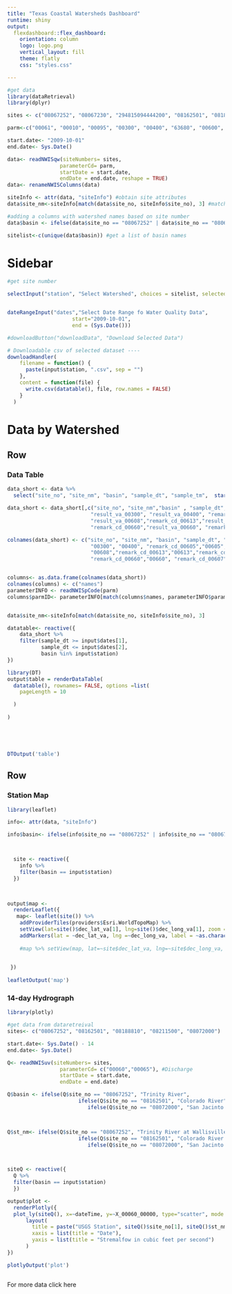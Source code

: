 ```yaml
---
title: "Texas Coastal Watersheds Dashboard"
runtime: shiny
output: 
  flexdashboard::flex_dashboard:
    orientation: column
    logo: logo.png
    vertical_layout: fill
    theme: flatly
    css: "styles.css"

---
```


```r
#get data
library(dataRetrieval)
library(dplyr)

sites <- c("08067252", "08067230", "294815094444200", "08162501", "08188810", "08211502", "0821150305", "08072050")

parm<-c("00061", "00010", "00095", "00300", "00400", "63680", "00600", "00605", "00607", "00608", "00618", "00613","00625", "00665", "00660", "00671", "00680", "00681", "62855", "62854", "70331", "80154")

start.date<- "2009-10-01"
end.date<- Sys.Date()

data<- readNWISqw(siteNumbers= sites, 
                 parameterCd= parm, 
                 startDate = start.date,
                 endDate = end.date, reshape = TRUE)
data<- renameNWISColumns(data)

siteInfo <- attr(data, "siteInfo") #obtain site attributes
data$site_nm<-siteInfo[match(data$site_no, siteInfo$site_no), 3] #match site numbers betwwen dataset to obtain station names

#adding a columns with watershed names based on site number
data$basin <- ifelse(data$site_no == "08067252" | data$site_no == "08067230" | data$site_no == "294815094444200", 'Trinity River', ifelse(data$site_no == "08162501", 'Colorado River', ifelse(data$site_no =="08188810", 'Guadalupe River', ifelse(data$site_no=="08072050","San Jacinto River", 'Nueces River'))))

sitelist<-c(unique(data$basin)) #get a list of basin names


```

Sidebar {.sidebar}
===================================== 


```r
#get site number

selectInput("station", "Select Watershed", choices = sitelist, selected =sitelist[1])


dateRangeInput("dates","Select Date Range fo Water Quality Data",
                     start="2009-10-01",
                     end = (Sys.Date()))

#downloadButton("downloadData", "Download Selected Data")

# Downloadable csv of selected dataset ----
downloadHandler(
    filename = function() {
      paste(input$station, ".csv", sep = "")
    },
    content = function(file) {
      write.csv(datatable(), file, row.names = FALSE)
    }
  )

```

Data by Watershed
=====================================  

Row {data-height=500}
-------------------------------------

### Data Table

```r


data_short <- data %>% 
  select("site_no", "site_nm", "basin", "sample_dt", "sample_tm",  starts_with("result_va"), starts_with("remark_cd"))

data_short <- data_short[,c("site_no", "site_nm","basin" , "sample_dt", "sample_tm", "result_va_00061",  "result_va_00010", "result_va_00095",
                           "result_va_00300", "result_va_00400", "remark_cd_00605","result_va_00605","remark_cd_00608",
                           "result_va_00608","remark_cd_00613","result_va_00613","remark_cd_00618","result_va_00618",
                           "remark_cd_00660","result_va_00660", "remark_cd_00607","result_va_00607", "remark_cd_00600","result_va_00600","remark_cd_00671","result_va_00671", "result_va_00665",  "result_va_62855",  "result_va_62854","result_va_63680", "result_va_70331", "result_va_80154", "result_va_00680", "result_va_00681")]

colnames(data_short) <- c("site_no", "site_nm", "basin", "sample_dt", "sample_tm", "00061",  "00010", "00095",
                           "00300", "00400", "remark_cd_00605","00605","remark_cd_00608",
                           "00608","remark_cd_00613","00613","remark_cd_00618","00618",
                           "remark_cd_00660","00660", "remark_cd_00607","00607", "remark_cd_00600","00600","remark_cd_00671","00671", "00665",  "62855",  "62854","63680", "70331", "80154", "00680", "00681")


columns<- as.data.frame(colnames(data_short))
colnames(columns) <- c("names")
parameterINFO <- readNWISpCode(parm)
columns$parmID<- parameterINFO[match(columns$names, parameterINFO$parameter_cd), 3]


data$site_nm<-siteInfo[match(data$site_no, siteInfo$site_no), 3]

datatable<- reactive({
    data_short %>%
    filter(sample_dt >= input$dates[1],
           sample_dt <= input$dates[2],
           basin %in% input$station)
})

library(DT)
output$table = renderDataTable(
  datatable(), rownames= FALSE, options =list(
    pageLength = 10 

  )
  
)





DTOutput('table')

```

Row {data-height=500}
-------------------------------------
   
### Station Map 

```r
library(leaflet)

info<- attr(data, "siteInfo")

info$basin<- ifelse(info$site_no == "08067252" | info$site_no == "08067230" | info$site_no == "294815094444200", 'Trinity River', ifelse(info$site_no == "08162501", 'Colorado River', ifelse(info$site_no =="08188810", 'Guadalupe River', ifelse(info$site_no=="08072050","San Jacinto River", 'Nueces River'))))



  site <- reactive({
    info %>%
    filter(basin == input$station)
  })
  


output$map <- 
  renderLeaflet({
   map<- leaflet(site()) %>% 
    addProviderTiles(providers$Esri.WorldTopoMap) %>%
    setView(lat=site()$dec_lat_va[1], lng=site()$dec_long_va[1], zoom = 11)%>%
    addMarkers(lat = ~dec_lat_va, lng =~dec_long_va, label = ~as.character(station_nm))
    
    #map %>% setView(map, lat=~site$dec_lat_va, lng=~site$dec_long_va, zoom = 10)
  

 })
  
leafletOutput('map') 

```   
    
### 14-day Hydrograph

```r
library(plotly)

#get data from dataretreival
sites<- c("08067252", "08162501", "08188810", "08211500", "08072000")

start.date<- Sys.Date() - 14
end.date<- Sys.Date()

Q<- readNWISuv(siteNumbers= sites, 
                 parameterCd= c("00060","00065"), #Discharge
                 startDate = start.date,
                 endDate = end.date)

Q$basin <- ifelse(Q$site_no == "08067252", "Trinity River", 
                       ifelse(Q$site_no == "08162501", "Colorado River", ifelse(Q$site_no == "08188810", "Guadalupe River", 
                          ifelse(Q$site_no == "08072000", "San Jacinto River", "Nueces River"))))



Q$st_nm<- ifelse(Q$site_no == "08067252", "Trinity River at Wallisville, TX", 
                       ifelse(Q$site_no == "08162501", "Colorado River near Wadsworth", ifelse(Q$site_no == "08188810", "Guadalupe Rv at SH 35 nr Tivoli, TX", 
                          ifelse(Q$site_no == "08072000", "San Jacinto Rv nr Sheldon, TX", "Nueces Rv at Calallen, TX"))))



siteQ <- reactive({
  Q %>%
  filter(basin == input$station)
  })

output$plot <- 
  renderPlotly({
  plot_ly(siteQ(), x=~dateTime, y=~X_00060_00000, type="scatter", mode ="lines") %>%
      layout(
        title = paste("USGS Station", siteQ()$site_no[1], siteQ()$st_nm[1]),
        xaxis = list(title = "Date"),
        yaxis = list(title = "Stremalfow in cubic feet per second")
      )
})

plotlyOutput('plot')



```
For more data click here